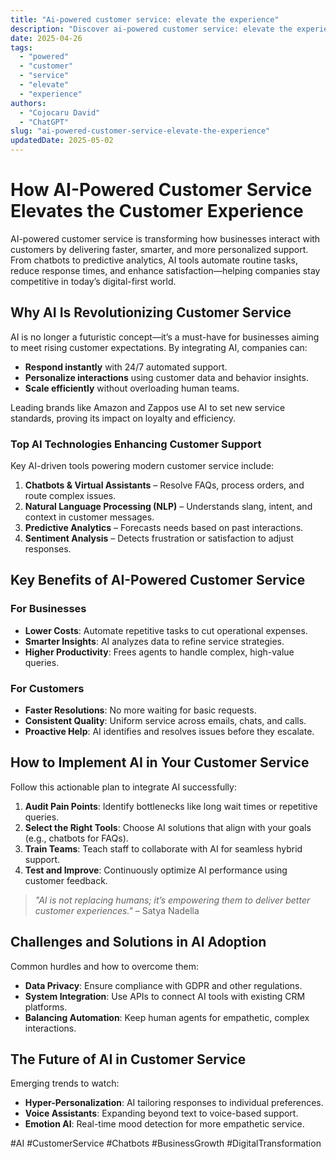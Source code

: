 ```yaml
---
title: "Ai-powered customer service: elevate the experience"
description: "Discover ai-powered customer service: elevate the experience with this in-depth guide, providing actionable insights and practical tips to boost your knowledge and results."
date: 2025-04-26
tags:
  - "powered"
  - "customer"
  - "service"
  - "elevate"
  - "experience"
authors:
  - "Cojocaru David"
  - "ChatGPT"
slug: "ai-powered-customer-service-elevate-the-experience"
updatedDate: 2025-05-02
---
```


# How AI-Powered Customer Service Elevates the Customer Experience  

AI-powered customer service is transforming how businesses interact with customers by delivering faster, smarter, and more personalized support. From chatbots to predictive analytics, AI tools automate routine tasks, reduce response times, and enhance satisfaction—helping companies stay competitive in today’s digital-first world.  

## Why AI Is Revolutionizing Customer Service  

AI is no longer a futuristic concept—it’s a must-have for businesses aiming to meet rising customer expectations. By integrating AI, companies can:  

- **Respond instantly** with 24/7 automated support.  
- **Personalize interactions** using customer data and behavior insights.  
- **Scale efficiently** without overloading human teams.  

Leading brands like Amazon and Zappos use AI to set new service standards, proving its impact on loyalty and efficiency.  

### Top AI Technologies Enhancing Customer Support  

Key AI-driven tools powering modern customer service include:  

1. **Chatbots & Virtual Assistants** – Resolve FAQs, process orders, and route complex issues.  
2. **Natural Language Processing (NLP)** – Understands slang, intent, and context in customer messages.  
3. **Predictive Analytics** – Forecasts needs based on past interactions.  
4. **Sentiment Analysis** – Detects frustration or satisfaction to adjust responses.  

## Key Benefits of AI-Powered Customer Service  

### For Businesses  
- **Lower Costs**: Automate repetitive tasks to cut operational expenses.  
- **Smarter Insights**: AI analyzes data to refine service strategies.  
- **Higher Productivity**: Frees agents to handle complex, high-value queries.  

### For Customers  
- **Faster Resolutions**: No more waiting for basic requests.  
- **Consistent Quality**: Uniform service across emails, chats, and calls.  
- **Proactive Help**: AI identifies and resolves issues before they escalate.  

## How to Implement AI in Your Customer Service  

Follow this actionable plan to integrate AI successfully:  

1. **Audit Pain Points**: Identify bottlenecks like long wait times or repetitive queries.  
2. **Select the Right Tools**: Choose AI solutions that align with your goals (e.g., chatbots for FAQs).  
3. **Train Teams**: Teach staff to collaborate with AI for seamless hybrid support.  
4. **Test and Improve**: Continuously optimize AI performance using customer feedback.  

> *"AI is not replacing humans; it’s empowering them to deliver better customer experiences."* – Satya Nadella  

## Challenges and Solutions in AI Adoption  

Common hurdles and how to overcome them:  

- **Data Privacy**: Ensure compliance with GDPR and other regulations.  
- **System Integration**: Use APIs to connect AI tools with existing CRM platforms.  
- **Balancing Automation**: Keep human agents for empathetic, complex interactions.  

## The Future of AI in Customer Service  

Emerging trends to watch:  

- **Hyper-Personalization**: AI tailoring responses to individual preferences.  
- **Voice Assistants**: Expanding beyond text to voice-based support.  
- **Emotion AI**: Real-time mood detection for more empathetic service.  

#AI #CustomerService #Chatbots #BusinessGrowth #DigitalTransformation